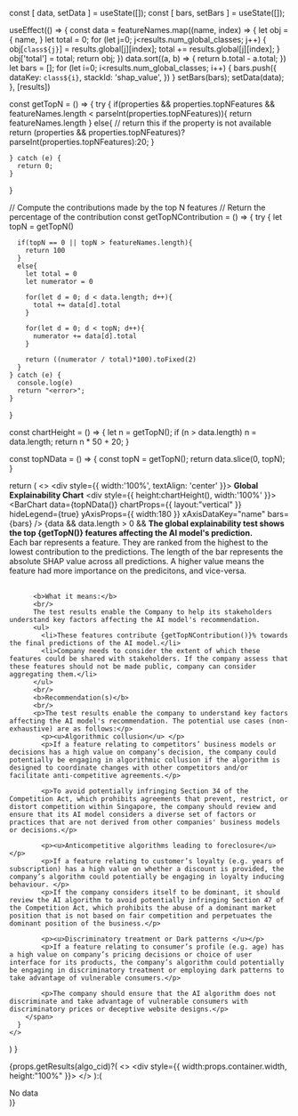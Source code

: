 

  const [ data, setData ] = useState([]);
  const [ bars, setBars ] = useState([]);

  useEffect(() => {
    const data = featureNames.map((name, index) => {
      let obj = {
        name,
      }
      let total = 0;
      for (let j=0; j<results.num_global_classes; j++) {
        obj[`class${j}`] = results.global[j][index];
        total += results.global[j][index];
      }
      obj['total'] = total;
      return obj;
    })
    data.sort((a, b) => {
      return b.total - a.total;
    })
    let bars = [];
    for (let i=0; i<results.num_global_classes; i++) {
      bars.push({
        dataKey: `class${i}`,
        stackId: 'shap_value',
      })
    }
    setBars(bars);
    setData(data);
  }, [results])

  const getTopN = () => {
    try {
      if(properties && properties.topNFeatures && featureNames.length < parseInt(properties.topNFeatures)){
        return featureNames.length
      }
      else{
        // return this if the property is not available
        return (properties && properties.topNFeatures)?parseInt(properties.topNFeatures):20;
      }

    } catch (e) {
      return 0;
    } 
  }

  // Compute the contributions made by the top N features
  // Return the percentage of the contribution
  const getTopNContribution = () => {
    try {
      let topN = getTopN()

      if(topN == 0 || topN > featureNames.length){
        return 100
      }
      else{
        let total = 0
        let numerator = 0

        for(let d = 0; d < data.length; d++){
          total += data[d].total
        }

        for(let d = 0; d < topN; d++){
          numerator += data[d].total
        }

        return ((numerator / total)*100).toFixed(2)
      }
    } catch (e) {
      console.log(e)
      return "<error>";
    } 
  }

  const chartHeight = () => {
    let n = getTopN();
    if (n > data.length)
      n = data.length;
    return n * 50 + 20;
  }

  const topNData = () => {
    const topN = getTopN();
    return data.slice(0, topN);
  }

  return (
    <>
      <div style={{ width:'100%', textAlign: 'center' }}>
        <b>Global Explainability Chart</b>
      </div>
      <div style={{ height:chartHeight(), width:'100%' }}>
        <BarChart
          data={topNData()}
          chartProps={{ layout:"vertical" }}
          hideLegend={true}
          yAxisProps={{ width:180 }}
          xAxisDataKey="name"
          bars={bars}
        />
      </div>
      {data && data.length > 0 &&
        <span>
          <b>The global explainability test shows the top {getTopN()} features affecting the AI model's prediction.</b>
          <br/>
          Each bar represents a feature. They are ranked from the highest to the lowest contribution to the predictions. The length of the bar represents the absolute SHAP value across all predictions. A higher value means the feature had more importance on the predicitons, and vice-versa.
          <br/><br/>

          <b>What it means:</b>
          <br/>
          The test results enable the Company to help its stakeholders understand key factors affecting the AI model's recommendation.
          <ul>
            <li>These features contribute {getTopNContribution()}% towards the final predictions of the AI model.</li>
            <li>Company needs to consider the extent of which these features could be shared with stakeholders. If the company assess that these features should not be made public, company can consider aggregating them.</li>
          </ul>
          <br/>
          <b>Recommendation(s)</b>
          <br/>
          <p>The test results enable the company to understand key factors affecting the AI model's recommendation. The potential use cases (non-exhaustive) are as follows:</p>
            <p><u>Algorithmic collusion</u> </p>
            <p>If a feature relating to competitors’ business models or decisions has a high value on company’s decision, the company could potentially be engaging in algorithmic collusion if the algorithm is designed to coordinate changes with other competitors and/or facilitate anti-competitive agreements.</p>
            
            <p>To avoid potentially infringing Section 34 of the Competition Act, which prohibits agreements that prevent, restrict, or distort competition within Singapore, the company should review and ensure that its AI model considers a diverse set of factors or practices that are not derived from other companies' business models or decisions.</p>
            
            <p><u>Anticompetitive algorithms leading to foreclosure</u></p>
            <p>If a feature relating to customer’s loyalty (e.g. years of subscription) has a high value on whether a discount is provided, the company’s algorithm could potentially be engaging in loyalty inducing behaviour. </p>
            <p>If the company considers itself to be dominant, it should review the AI algorithm to avoid potentially infringing Section 47 of the Competition Act, which prohibits the abuse of a dominant market position that is not based on fair competition and perpetuates the dominant position of the business.</p>

            <p><u>Discriminatory treatment or Dark patterns </u></p>
            <p>If a feature relating to consumer’s profile (e.g. age) has a high value on company’s pricing decisions or choice of user interface for its products, the company’s algorithm could potentially be engaging in discriminatory treatment or employing dark patterns to take advantage of vulnerable consumers.</p>

            <p>The company should ensure that the AI algorithm does not discriminate and take advantage of vulnerable consumers with discriminatory prices or deceptive website designs.</p>
        </span>
      }
    </>
  )
}

{props.getResults(algo_cid)?(
  <>
    <div style={{ width:props.container.width, height:"100%" }}>
      <MyChart results={props.getResults(algo_cid).results} featureNames={props.getResults(algo_cid).feature_names} properties={props.properties} />
    </div>
  </>
):(
  <div>No data</div>
)}

